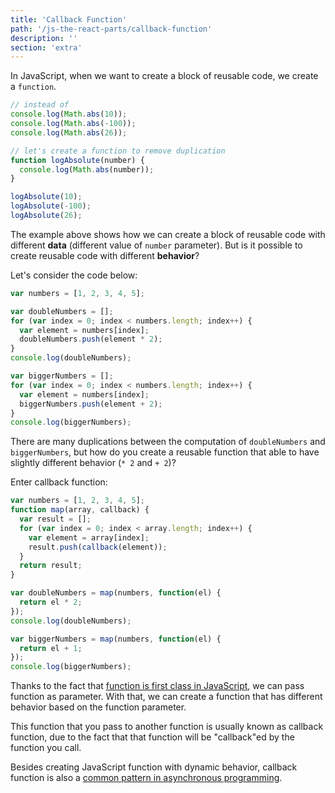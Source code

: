 ```yaml
---
title: 'Callback Function'
path: '/js-the-react-parts/callback-function'
description: ''
section: 'extra'
---
```


In JavaScript, when we want to create a block of reusable code, we create a `function`.

```js
// instead of
console.log(Math.abs(10));
console.log(Math.abs(-100));
console.log(Math.abs(26));

// let's create a function to remove duplication
function logAbsolute(number) {
  console.log(Math.abs(number));
}

logAbsolute(10);
logAbsolute(-100);
logAbsolute(26);
```

The example above shows how we can create a block of reusable code with different **data** (different value of `number` parameter). But is it possible to create reusable code with different **behavior**?

Let's consider the code below:

```js
var numbers = [1, 2, 3, 4, 5];

var doubleNumbers = [];
for (var index = 0; index < numbers.length; index++) {
  var element = numbers[index];
  doubleNumbers.push(element * 2);
}
console.log(doubleNumbers);

var biggerNumbers = [];
for (var index = 0; index < numbers.length; index++) {
  var element = numbers[index];
  biggerNumbers.push(element + 2);
}
console.log(biggerNumbers);
```

There are many duplications between the computation of `doubleNumbers` and `biggerNumbers`, but how do you create a reusable function that able to have slightly different behavior (`* 2` and `+ 2`)?

Enter callback function:

```js
var numbers = [1, 2, 3, 4, 5];
function map(array, callback) {
  var result = [];
  for (var index = 0; index < array.length; index++) {
    var element = array[index];
    result.push(callback(element));
  }
  return result;
}

var doubleNumbers = map(numbers, function(el) {
  return el * 2;
});
console.log(doubleNumbers);

var biggerNumbers = map(numbers, function(el) {
  return el + 1;
});
console.log(biggerNumbers);
```

Thanks to the fact that [function is first class in JavaScript](/functional-programming/#first-class-function), we can pass function as parameter. With that, we can create a function that has different behavior based on the function parameter.

This function that you pass to another function is usually known as callback function, due to the fact that that function will be "callback"ed by the function you call.

Besides creating JavaScript function with dynamic behavior, callback function is also a [common pattern in asynchronous programming](/asynchronous-js/#asynchronous-programming-with-callback).
